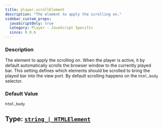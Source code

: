 ```yaml
---
title: player.scrollElement
description: "The element to apply the scrolling on."
sidebar_custom_props:
  javaScriptOnly: true
  category: Player - JavaScript Specific
  since: 0.9.6
---
```




<SettingsHeader />



### Description
The element to apply the scrolling on. When the player is active, it by default automatically scrolls the browser window to the currently played bar. This setting
defines which elements should be scrolled to bring the played bar into the view port. By default scrolling happens on the `html,body`
selector.


### Default Value

`html,body`

## Type: [`string | HTMLElement`](https://mdn.io/string)

